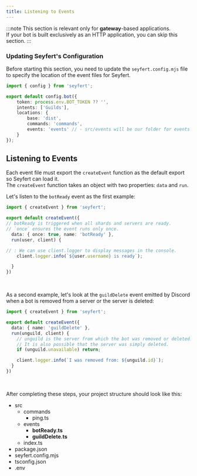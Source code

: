 ```yaml
---
title: Listening to Events
---
```



:::note
This section is relevant only for **gateway**-based applications.  
If your bot is built exclusively as an HTTP application, you can skip this section.
:::

### Updating Seyfert's Configuration

Before starting this section, you need to update the `seyfert.config.mjs` file to specify the location of the event files for Seyfert.

```ts twoslash {10} title="seyfert.config.mjs" copy wrap
import { config } from 'seyfert';

export default config.bot({
    token: process.env.BOT_TOKEN ?? '',
    intents: ['Guilds'],
    locations: {
        base: 'dist',
        commands: 'commands',
        events: 'events' // - src/events will be our folder for events
    }
});
```

## Listening to Events

Each event file must export the `createEvent` function as the default export so Seyfert can load it.  
The `createEvent` function takes an object with two properties: `data` and `run`.

Let's listen to the `botReady` event as the first example:

```ts twoslash title="src/events/botReady.ts" showLineNumbers
import { createEvent } from 'seyfert';

export default createEvent({
// botReady is triggered when all shards and servers are ready.
// `once` ensures the event runs only once.
  data: { once: true, name: 'botReady' },
  run(user, client) {

// : We can use client.logger to display messages in the console.
    client.logger.info(`${user.username} is ready`);

  }
})
```

<br />

As a second example, let's look at the `guildDelete` event emitted by Discord when a bot is removed from a server or the server is deleted:

```ts twoslash title="src/events/guildDelete.ts" showLineNumbers wrap
import { createEvent } from 'seyfert';

export default createEvent({
  data: { name: 'guildDelete' },
  run(unguild, client) {
    // unguild is the server from which the bot was removed or deleted.
    // It is also possible that the server was simply deleted.
    if (unguild.unavailable) return;

    client.logger.info(`I was removed from: ${unguild.id}`);
  }
})
```

<br />

After completing these steps, your project structure should look like this:

<FileTree>

- src
  - commands
    - ping.ts
  - events
    - **botReady.ts**
    - **guildDelete.ts**
  - index.ts
- package.json
- seyfert.config.mjs
- tsconfig.json
- .env

</FileTree>
